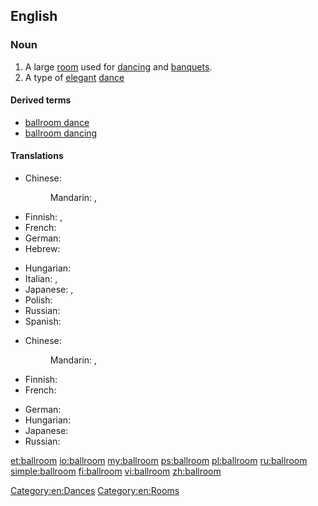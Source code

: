 ==English==
{{wikipedia}}

===Noun===
{{en-noun|pl=ballrooms}}

# A large [[room]] used for [[dance|dancing]] and [[banquet|banquets]].
# A type of [[elegant]] [[dance]]

====Derived terms====
* [[ballroom dance]]
* [[ballroom dancing]]

====Translations====
{{trans-top|large room used for dancing}}
* Chinese:
*: Mandarin: {{t|cmn|舞廳|sc=Hani}}, {{t|cmn|舞厅|tr=wǔtīng|sc=Hani}}
* Finnish: {{t-|fi|tanssisali}}, {{t+|fi|juhlasali}}
* French: {{t-|fr|salle de bal|f}}
* German: {{t+|de|Ballsaal|m}}
* Hebrew: {{t-|he|אולם נשפים|m|tr=ulam neshafym|sc=Hebr}}
{{trans-mid}}
* Hungarian: {{t+|hu|bálterem}}
* Italian: {{t-|it|sala da ballo|f}}, {{t-|it|balera|f}}
* Japanese: {{t-|ja|ボールルーム|tr=bōrurūmu|sc=Jpan}}, {{t-|ja|ダンスホール|tr=dansuhōru|sc=Jpan}}
* Polish: {{t-|pl|sala balowa|f}}
* Russian: {{t-|ru|танцевальный зал|m|tr=tanceválʹnyj zal|sc=Cyrl}}
* Spanish: {{t-|es|salón de baile|m}}
{{trans-bottom}}

{{trans-top|type of elegant dance}}
* Chinese:
*: Mandarin: {{t|cmn|交際舞|sc=Hani}}, {{t|cmn|交际舞|tr=jiāojìwǔ|sc=Hani}}
* Finnish: {{t-|fi|salitanssi}}
* French: {{t+|fr|danse de salon|f}}
{{trans-mid}}
* German: {{t+|de|Standardtanz|m}}
* Hungarian: {{t-|hu|társasági tánc}}
* Japanese: {{t-|ja|社交ダンス|tr=shakō-dansu|sc=Jpan}}
* Russian: {{t+|ru|бальный танец|m|tr=bálʹnyj tánec|sc=Cyrl}}
{{trans-bottom}}

[[Category:en:Dances]]
[[Category:en:Rooms]]

[[et:ballroom]]
[[io:ballroom]]
[[my:ballroom]]
[[ps:ballroom]]
[[pl:ballroom]]
[[ru:ballroom]]
[[simple:ballroom]]
[[fi:ballroom]]
[[vi:ballroom]]
[[zh:ballroom]]